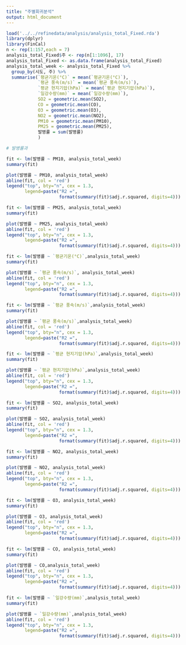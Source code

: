 ```yaml
---
title: "주별회귀분석"
output: html_document
---
```


```r
load('../../refinedata/analysis/analysis_total_Fixed.rda')
library(dplyr)
library(FinCal)
n <- rep(1:157,each = 7)
analysis_total_Fixed$주 <- rep(n[1:1096], 17)
analysis_total_Fixed <- as.data.frame(analysis_total_Fixed)
analysis_total_week <- analysis_total_Fixed %>% 
  group_by(시도, 주) %>% 
  summarise(`평균기온(°C)` = mean(`평균기온(°C)`),
            `평균 풍속(m/s)` = mean(`평균 풍속(m/s)`),
            `평균 현지기압(hPa)` = mean(`평균 현지기압(hPa)`),
            `일강수량(mm)` = mean(`일강수량(mm)`),
            SO2 = geometric.mean(SO2),
            CO = geometric.mean(CO),
            O3 = geometric.mean(O3),
            NO2 = geometric.mean(NO2),
            PM10 = geometric.mean(PM10),
            PM25 = geometric.mean(PM25),
            발병률 = sum(발병률)
            )
```

```r
# 발병률과 

fit <- lm(발병률 ~ PM10, analysis_total_week)
summary(fit)

```

```r
plot(발병률 ~ PM10, analysis_total_week)
abline(fit, col = 'red')
legend("top", bty="n", cex = 1.3, 
       legend=paste("R2 =", 
                    format(summary(fit)$adj.r.squared, digits=4)))
```
```r
fit <- lm(발병률 ~ PM25, analysis_total_week)
summary(fit)
```
```r
plot(발병률 ~ PM25, analysis_total_week)
abline(fit, col = 'red')
legend("top", bty="n", cex = 1.3, 
       legend=paste("R2 =", 
                    format(summary(fit)$adj.r.squared, digits=4)))

```


```r
fit <- lm(발병률 ~ `평균기온(°C)`,analysis_total_week)
summary(fit)
```


```r
plot(발병률 ~ `평균 풍속(m/s)`, analysis_total_week)
abline(fit, col = 'red')
legend("top", bty="n", cex = 1.3, 
       legend=paste("R2 =", 
                    format(summary(fit)$adj.r.squared, digits=4)))

```



```r
fit <- lm(발병률 ~ `평균 풍속(m/s)`,analysis_total_week)
summary(fit)
```

```r
plot(발병률 ~ `평균 풍속(m/s)`,analysis_total_week)
abline(fit, col = 'red')
legend("top", bty="n", cex = 1.3, 
       legend=paste("R2 =", 
                    format(summary(fit)$adj.r.squared, digits=4)))
```


```r
fit <- lm(발병률 ~ `평균 현지기압(hPa)`,analysis_total_week)
summary(fit)
```

```r
plot(발병률 ~ `평균 현지기압(hPa)`,analysis_total_week)
abline(fit, col = 'red')
legend("top", bty="n", cex = 1.3, 
       legend=paste("R2 =", 
                    format(summary(fit)$adj.r.squared, digits=4)))
```



```r
fit <- lm(발병률 ~ SO2, analysis_total_week)
summary(fit)
```

```r
plot(발병률 ~ SO2, analysis_total_week)
abline(fit, col = 'red')
legend("top", bty="n", cex = 1.3, 
       legend=paste("R2 =", 
                    format(summary(fit)$adj.r.squared, digits=4)))
```


```r
fit <- lm(발병률 ~ NO2, analysis_total_week)
summary(fit)
```


```r
plot(발병률 ~ NO2, analysis_total_week)
abline(fit, col = 'red')
legend("top", bty="n", cex = 1.3, 
       legend=paste("R2 =", 
                    format(summary(fit)$adj.r.squared, digits=4)))
```

```r
fit <- lm(발병률 ~ O3, analysis_total_week)
summary(fit)
```


```r
plot(발병률 ~ O3, analysis_total_week)
abline(fit, col = 'red')
legend("top", bty="n", cex = 1.3, 
       legend=paste("R2 =", 
                    format(summary(fit)$adj.r.squared, digits=4)))
```

```r
fit <- lm(발병률 ~ CO, analysis_total_week)
summary(fit)
```

```r
plot(발병률 ~ CO,analysis_total_week)
abline(fit, col = 'red')
legend("top", bty="n", cex = 1.3, 
       legend=paste("R2 =", 
                    format(summary(fit)$adj.r.squared, digits=4)))
```


```r
fit <- lm(발병률 ~ `일강수량(mm)`,analysis_total_week)
summary(fit)
```


```r
plot(발병률 ~ `일강수량(mm)`,analysis_total_week)
abline(fit, col = 'red')
legend("top", bty="n", cex = 1.3, 
       legend=paste("R2 =", 
                    format(summary(fit)$adj.r.squared, digits=4)))
```




